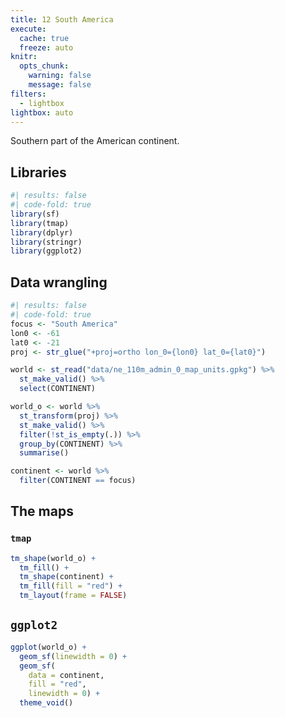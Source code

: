 ```yaml
---
title: 12 South America
execute: 
  cache: true
  freeze: auto
knitr:
  opts_chunk: 
    warning: false
    message: false
filters:
  - lightbox
lightbox: auto
---
```


Southern part of the American continent.

## Libraries
```r
#| results: false
#| code-fold: true
library(sf)
library(tmap)
library(dplyr)
library(stringr)
library(ggplot2)
```

## Data wrangling
```r
#| results: false
#| code-fold: true
focus <- "South America"
lon0 <- -61
lat0 <- -21
proj <- str_glue("+proj=ortho lon_0={lon0} lat_0={lat0}")

world <- st_read("data/ne_110m_admin_0_map_units.gpkg") %>%
  st_make_valid() %>%
  select(CONTINENT)

world_o <- world %>%
  st_transform(proj) %>%
  st_make_valid() %>%
  filter(!st_is_empty(.)) %>%
  group_by(CONTINENT) %>%
  summarise() 

continent <- world %>%
  filter(CONTINENT == focus)
```

## The maps
### `tmap`
```r
tm_shape(world_o) +
  tm_fill() + 
  tm_shape(continent) +
  tm_fill(fill = "red") +
  tm_layout(frame = FALSE)
```

## `ggplot2`
```r
ggplot(world_o) +
  geom_sf(linewidth = 0) +
  geom_sf(
    data = continent, 
    fill = "red", 
    linewidth = 0) +
  theme_void()
```